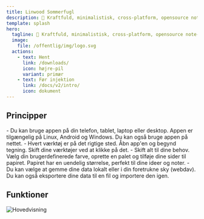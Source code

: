 ```yaml
---
title: Linwood Sommerfugl
description: 🎨 Kraftfuld, minimalistisk, cross-platform, opensource note-taking app 🎨
template: splash
hero:
  tagline: 🎨 Kraftfuld, minimalistisk, cross-platform, opensource note-taking app 🎨
  image:
    file: /offentlig/img/logo.svg
  actions:
    - text: Hent
      link: /downloads/
      icon: højre-pil
      variant: primær
    - text: Før injektion
      link: /docs/v2/intro/
      icon: dokument
---
```



## Principper

<CardGrid stagger>
	<Card title="Cross platform" icon="laptop">
		- Du kan bruge appen på din telefon, tablet, laptop eller desktop. Appen er tilgængelig på Linux, Android og Windows. Du kan også bruge appen på nettet.
	</Card>
	<Card title="Simple and intuitive" icon="puzzle">
		- Hvert værktøj er på det rigtige sted. Åbn app'en og begynd tegning. Skift dine værktøjer ved at klikke på det.
	</Card>
	<Card title="Customizable" icon="pencil">
		- Skift alt til dine behov. Vælg din brugerdefinerede farve, oprette en palet og tilføje dine sider til papiret. Papiret har en uendelig størrelse, perfekt til dine ideer og noter.
	</Card>
	<Card title="Choose where your data is stored" icon="open-book">
		- Du kan vælge at gemme dine data lokalt eller i din foretrukne sky (webdav). Du kan også eksportere dine data til en fil og importere den igen.
	</Card>
</CardGrid>

## Funktioner

![Hovedvisning](@assets/img/main.png)

<CardGrid stagger>
	<Card title="Let your ideas flow on an infinite canvas">
	</Card>
	<Card title="Use your pen, markdown or rich text to let your ideas flow">
	</Card>
	<Card title="Load PDF, SVG, PNG and more files into your notes or take pictures from the camera">
	</Card>
	<Card title="Structure your notes by adding areas and waypoints or use multiple pages">
	</Card>
</CardGrid>

<LinkCard title="Download today" href="/downloads/" />
